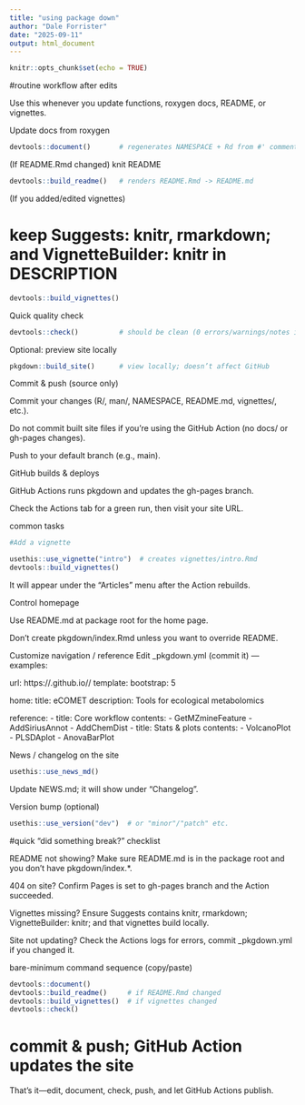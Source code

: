 ```yaml
---
title: "using package down"
author: "Dale Forrister"
date: "2025-09-11"
output: html_document
---
```


```r
knitr::opts_chunk$set(echo = TRUE)
```

#routine workflow after edits

Use this whenever you update functions, roxygen docs, README, or vignettes.

Update docs from roxygen

```r
devtools::document()       # regenerates NAMESPACE + Rd from #' comments
```

(If README.Rmd changed) knit README
```r
devtools::build_readme()   # renders README.Rmd -> README.md
```

(If you added/edited vignettes)

# keep Suggests: knitr, rmarkdown; and VignetteBuilder: knitr in DESCRIPTION
```r
devtools::build_vignettes()
```

Quick quality check
```r
devtools::check()          # should be clean (0 errors/warnings/notes ideally)
```

Optional: preview site locally

```r
pkgdown::build_site()      # view locally; doesn’t affect GitHub
```

Commit & push (source only)

Commit your changes (R/, man/, NAMESPACE, README.md, vignettes/, etc.).

Do not commit built site files if you’re using the GitHub Action (no docs/ or gh-pages changes).

Push to your default branch (e.g., main).

GitHub builds & deploys

GitHub Actions runs pkgdown and updates the gh-pages branch.

Check the Actions tab for a green run, then visit your site URL.

common tasks
```r
#Add a vignette

usethis::use_vignette("intro")  # creates vignettes/intro.Rmd
devtools::build_vignettes()
```

It will appear under the “Articles” menu after the Action rebuilds.

Control homepage

Use README.md at package root for the home page.

Don’t create pkgdown/index.Rmd unless you want to override README.

Customize navigation / reference
Edit _pkgdown.yml (commit it) — examples:

url: https://<user>.github.io/<repo>/
template:
  bootstrap: 5

home:
  title: eCOMET
  description: Tools for ecological metabolomics

reference:
  - title: Core workflow
    contents:
      - GetMZmineFeature
      - AddSiriusAnnot
      - AddChemDist
  - title: Stats & plots
    contents:
      - VolcanoPlot
      - PLSDAplot
      - AnovaBarPlot


News / changelog on the site
```r
usethis::use_news_md()

```
Update NEWS.md; it will show under “Changelog”.

Version bump (optional)
```r
usethis::use_version("dev")  # or "minor"/"patch" etc.
```
#quick “did something break?” checklist

README not showing? Make sure README.md is in the package root and you don’t have pkgdown/index.*.

404 on site? Confirm Pages is set to gh-pages branch and the Action succeeded.

Vignettes missing? Ensure Suggests contains knitr, rmarkdown; VignetteBuilder: knitr; and that vignettes build locally.

Site not updating? Check the Actions logs for errors, commit _pkgdown.yml if you changed it.

bare-minimum command sequence (copy/paste)
```r
devtools::document()
devtools::build_readme()     # if README.Rmd changed
devtools::build_vignettes()  # if vignettes changed
devtools::check()
```
# commit & push; GitHub Action updates the site

That’s it—edit, document, check, push, and let GitHub Actions publish.
